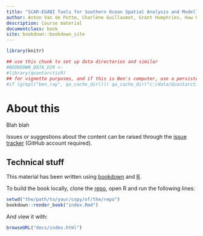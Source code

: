 ```yaml
---
title: "SCAR-EGABI Tools for Southern Ocean Spatial Analysis and Modelling"
author: Anton Van de Putte, Charlène Guillaumot, Grant Humphries, Huw Griffith, Ben Raymond
description: Course material
documentclass: book
site: bookdown::bookdown_site
---
```


```r
library(knitr)

## use this chunk to set up data directories and similar
#BOOKDOWN_DATA_DIR <- 
#library(quantarcticR)
## for vignette purposes, and if this is Ben's computer, use a persistent cache_dir
#if (grepl("ben_ray", qa_cache_dir())) qa_cache_dir("c:/data/Quantarctica3")
```

# About this

Blah blah

Issues or suggestions about the content can be raised through the [issue tracker](https://github.com/SCAR/EGABIcourse19/issues) (GitHub account required).

## Technical stuff {-}

This material has been written using [bookdown](https://github.com/rstudio/bookdown) and [R](https://cran.r-project.org/).

To build the book locally, clone the [repo](https://github.com/SCAR/EGABIcourse19), open R and run the following lines:

```r
setwd("the/path/to/your/copy/of/the/repo")
bookdown::render_book("index.Rmd")
```

And view it with:
```r
browseURL("docs/index.html")
```

